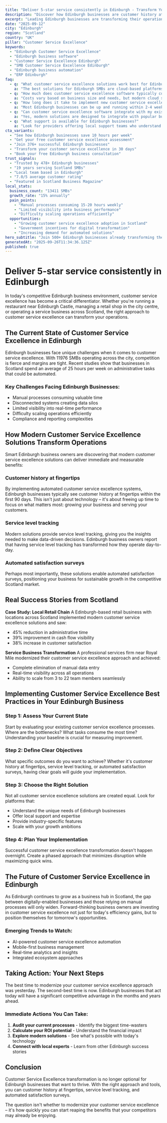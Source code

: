 ```yaml
---
title: "Deliver 5-star service consistently in Edinburgh - Transform Your Business Operations"
description: "Discover how Edinburgh businesses are customer history at fingertips. Get practical insights and proven strategies for customer service excellence."
excerpt: "Leading Edinburgh businesses are transforming their operations with modern customer service excellence strategies. Learn how to customer history at fingertips and join the growing number of successful SMBs in Scotland."
date: "2025-09-12"
city: "Edinburgh"
region: "Scotland"
country: "UK"
pillar: "Customer Service Excellence"
keywords:
  - "Edinburgh Customer Service Excellence"
  - "Edinburgh business software"
  - "Customer Service Excellence Edinburgh"
  - "SMB Customer Service Excellence Edinburgh"
  - "Edinburgh business automation"
  - "ERP Edinburgh"
faq:
  - q: "What customer service excellence solutions work best for Edinburgh small businesses?"
    a: "The best solutions for Edinburgh SMBs are cloud-based platforms that offer local support, understand UK compliance requirements, and can scale with your growth. Look for solutions with proven success in Scotland."
  - q: "How much does customer service excellence software typically cost in Edinburgh?"
    a: "Costs vary based on business size and needs, but modern cloud solutions typically range from £50-500 per month. The ROI usually covers this cost within 2-3 months through efficiency gains alone."
  - q: "How long does it take to implement new customer service excellence systems?"
    a: "Most Edinburgh businesses can be up and running within 2-4 weeks. Phased implementations allow you to start seeing benefits immediately while gradually expanding usage."
  - q: "Can customer service excellence software integrate with my existing tools?"
    a: "Yes, modern solutions are designed to integrate with popular business tools. Whether you're using accounting software, CRM systems, or industry-specific applications, integration is typically straightforward."
  - q: "What support is available for Edinburgh businesses?"
    a: "Look for providers offering local support teams who understand the Scotland business environment, UK regulations, and can provide both online and on-site assistance when needed."
cta_variants:
  - "See how Edinburgh businesses save 10 hours per week"
  - "Get your free customer service excellence assessment"
  - "Join 376+ successful Edinburgh businesses"
  - "Transform your customer service excellence in 30 days"
  - "Book your free Edinburgh business consultation"
trust_signals:
  - "Trusted by 478+ Edinburgh businesses"
  - "19 years serving Scotland SMBs"
  - "Local team based in Edinburgh"
  - "7.0/5 average customer rating"
  - "Featured in Scotland Business Magazine"
local_stats:
  business_count: "13411 SMBs"
  growth_rate: "15% annually"
  pain_points:
    - "Manual processes consuming 15-20 hours weekly"
    - "Limited visibility into business performance"
    - "Difficulty scaling operations efficiently"
  opportunities:
    - "Growing customer service excellence adoption in Scotland"
    - "Government incentives for digital transformation"
    - "Increasing demand for automated solutions"
hero_subtitle: "Join 500+ Edinburgh businesses already transforming their operations with smart customer service excellence solutions."
generatedAt: "2025-09-26T11:34:36.125Z"
published: true
---
```



# Deliver 5-star service consistently in Edinburgh

In today's competitive Edinburgh business environment, customer service excellence has become a critical differentiator. Whether you're running a restaurant near Edinburgh Castle, managing a retail shop in the city centre, or operating a service business across Scotland, the right approach to customer service excellence can transform your operations.

## The Current State of Customer Service Excellence in Edinburgh

Edinburgh businesses face unique challenges when it comes to customer service excellence. With 11976 SMBs operating across the city, competition is fierce and margins are tight. Recent studies show that businesses in Scotland spend an average of 25 hours per week on administrative tasks that could be automated.

### Key Challenges Facing Edinburgh Businesses:
- Manual processes consuming valuable time
- Disconnected systems creating data silos  
- Limited visibility into real-time performance
- Difficulty scaling operations efficiently
- Compliance and reporting complexities

<CTA />

## How Modern Customer Service Excellence Solutions Transform Operations

Smart Edinburgh business owners are discovering that modern customer service excellence solutions can deliver immediate and measurable benefits:

### Customer history at fingertips
By implementing automated customer service excellence systems, Edinburgh businesses typically see customer history at fingertips within the first 90 days. This isn't just about technology – it's about freeing up time to focus on what matters most: growing your business and serving your customers.

### Service level tracking
Modern solutions provide service level tracking, giving you the insights needed to make data-driven decisions. Edinburgh business owners report that having service level tracking has transformed how they operate day-to-day.

### Automated satisfaction surveys
Perhaps most importantly, these solutions enable automated satisfaction surveys, positioning your business for sustainable growth in the competitive Scotland market.

## Real Success Stories from Scotland

**Case Study: Local Retail Chain**
A Edinburgh-based retail business with locations across Scotland implemented modern customer service excellence solutions and saw:
- 45% reduction in administrative time
- 39% improvement in cash flow visibility
- 38% increase in customer satisfaction

**Service Business Transformation**
A professional services firm near Royal Mile modernized their customer service excellence approach and achieved:
- Complete elimination of manual data entry
- Real-time visibility across all operations
- Ability to scale from 3 to 22 team members seamlessly

<NewsletterSignup />

## Implementing Customer Service Excellence Best Practices in Your Edinburgh Business

### Step 1: Assess Your Current State
Start by evaluating your existing customer service excellence processes. Where are the bottlenecks? What tasks consume the most time? Understanding your baseline is crucial for measuring improvement.

### Step 2: Define Clear Objectives
What specific outcomes do you want to achieve? Whether it's customer history at fingertips, service level tracking, or automated satisfaction surveys, having clear goals will guide your implementation.

### Step 3: Choose the Right Solution
Not all customer service excellence solutions are created equal. Look for platforms that:
- Understand the unique needs of Edinburgh businesses
- Offer local support and expertise
- Provide industry-specific features
- Scale with your growth ambitions

### Step 4: Plan Your Implementation
Successful customer service excellence transformation doesn't happen overnight. Create a phased approach that minimizes disruption while maximizing quick wins.

## The Future of Customer Service Excellence in Edinburgh

As Edinburgh continues to grow as a business hub in Scotland, the gap between digitally-enabled businesses and those relying on manual processes will only widen. Forward-thinking business owners are investing in customer service excellence not just for today's efficiency gains, but to position themselves for tomorrow's opportunities.

### Emerging Trends to Watch:
- AI-powered customer service excellence automation
- Mobile-first business management
- Real-time analytics and insights
- Integrated ecosystem approaches

## Taking Action: Your Next Steps

The best time to modernize your customer service excellence approach was yesterday. The second-best time is now. Edinburgh businesses that act today will have a significant competitive advantage in the months and years ahead.

### Immediate Actions You Can Take:
1. **Audit your current processes** - Identify the biggest time-wasters
2. **Calculate your ROI potential** - Understand the financial impact
3. **Explore modern solutions** - See what's possible with today's technology
4. **Connect with local experts** - Learn from other Edinburgh success stories

<RelatedPosts currentCity="Edinburgh" currentPillar="Customer Service Excellence" />

## Conclusion

Customer Service Excellence transformation is no longer optional for Edinburgh businesses that want to thrive. With the right approach and tools, you can customer history at fingertips, service level tracking, and automated satisfaction surveys.

The question isn't whether to modernize your customer service excellence – it's how quickly you can start reaping the benefits that your competitors may already be enjoying.

<FAQ />
